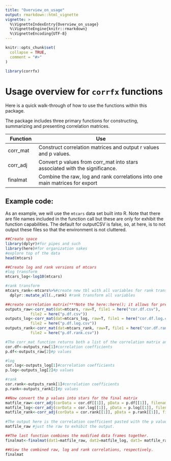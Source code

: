 ```yaml
---
title: "Overview_on_usage"
output: rmarkdown::html_vignette
vignette: >
  %\VignetteIndexEntry{Overview_on_usage}
  %\VignetteEngine{knitr::rmarkdown}
  %\VignetteEncoding{UTF-8}
---
```


```r
knitr::opts_chunk$set(
  collapse = TRUE,
  comment = "#>"
)
```

```r
library(corrfx)
```

# Usage overview for `corrfx` functions

Here is a quick walk-through of how to use the functions within this package.

The package includes three primary functions for constructing, summarizing and presenting correlation matrices.

| Function | Use                                                                          |
|--------------|----------------------------------------------------------|
| corr_mat | Construct correlation matrices and output r values and p values.             |
| corr_adj | Convert p values from corr_mat into stars associated with the significance.  |
| finalmat | Combine the raw, log and rank correlations into one main matrices for export |

## Example code:

As an example, we will use the `mtcars` data set built into R. Note that there are file names included in the function call but these are only for exhibit the function capabilities. The default for outputCSV is false, so, at here, is to not output these files so that the environment is not cluttered.

```r
##Create space
library(dplyr)#for pipes and such
library(here)#for organization sakes
#explore top of the data
head(mtcars)

##Create log and rank versions of mtcars
#log transform
mtcars_log<-log10(mtcars)

#rank transform
mtcars_rank<-mtcars%>%#create new tbl with all variables for rank transformation
  dplyr::mutate_all(.,rank) #rank transform all variables

##create correlation matrix(***Note the here::here(); it allows for precise placement of output files. See ?here((here for examples)
outputs_raw<-corr_mat(dat=mtcars, raw=T, file1 = here("cor.df.csv"),
           file2 = here("p.df.csv"))
outputs_log<-corr_mat(dat=mtcars_log, raw=T, file1 = here("cor.df.log.csv"),
           file2 = here("p.df.log.csv"))
outputs_rank<-corr_mat(dat=mtcars_rank, raw=T, file1 = here("cor.df.rank.csv"),
           file2 = here("p.df.rank.csv"))

#The corr_mat function returns both a list of the correlation matrix and p values, respectively.This is in addition to the csv outputted to where you desire. 
cor.df<-outputs_raw[1]#correlation coefficients
p.df<-outputs_raw[2]#p values 

#log 
cor.log<-outputs_log[1]#correlation coefficients
p.log<-outputs_log[2]#p values 

#rank
cor.rank<-outputs_rank[1]#correlation coefficients
p.rank<-outputs_rank[2]#p values 

##Now convert the p values into stars for the final matrix
matfile_raw<-corr_adj(corData = cor.df[[1]], pData = p.df[[1]], filename="matfile.csv")
matfile_log<-corr_adj(corData = cor.log[[1]], pData = p.log[[1]], filename="matfile.log.csv")
matfile_rank<-corr_adj(corData = cor.rank[[1]], pData = p.rank[[1]], filename="matfile.rank.csv")
   
#The output here is the correlation coefficient pasted with the p values as stars 
matfile_raw #just the raw to exhibit the output.

##The last function combines the modified data frames together. 
finalmat<-finalmat(dat1=matfile_raw, dat2=matfile_log, dat3= matfile_rank, filename=here("finalmat.csv"))

##View the combined raw, log and rank correlations, respectively. 
finalmat

```
